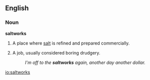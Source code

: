 ==English==

===Noun===
'''saltworks'''
{{wikipedia}}

# {{pluralonly}} A place where [[salt]] is refined and prepared commercially.
# {{figuratively}} {{pluralonly}} A job, usually considered boring drudgery.
#:''I'm off to the '''saltworks''' again, another day another dollar.''

[[io:saltworks]]